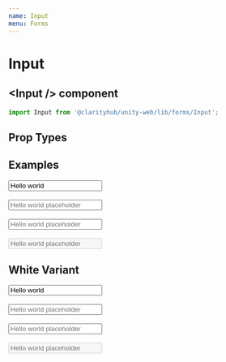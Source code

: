 ```yaml
---
name: Input
menu: Forms
---
```



# Input

## \<Input /\> component

```js
import Input from '@clarityhub/unity-web/lib/forms/Input';
```

## Prop Types

<PropsTable of={Input} />

## Examples

<Playground>
    <Input value="Hello world" />
    <br/>
    <br/>
    <Input placeholder="Hello world placeholder" />
    <br/>
    <br/>
    <Input placeholder="Hello world placeholder" error />
    <br/>
    <br/>
    <Input placeholder="Hello world placeholder" disabled />
</Playground>

## White Variant

<Playground>
    <Box style={{ backgroundColor: 'red', padding: '20px' }}>
        <Input variant="white" value="Hello world" />
        <br/>
        <br/>
        <Input variant="white" placeholder="Hello world placeholder" />
        <br/>
        <br/>
        <Input variant="white" placeholder="Hello world placeholder" error />
        <br/>
        <br/>
        <Input variant="white" placeholder="Hello world placeholder" disabled />
    </Box>
</Playground>